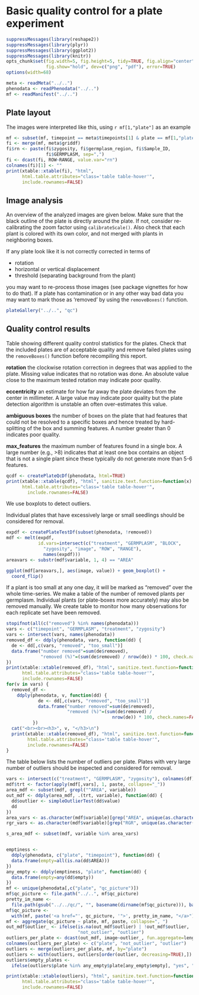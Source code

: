 # Basic quality control for a plate experiment

```r
suppressMessages(library(reshape2))
suppressMessages(library(plyr))
suppressMessages(library(ggplot2))
suppressMessages(library(knitr))
opts_chunk$set(fig.width=5, fig.height=5, tidy=TRUE, fig.align="center", 
               fig.show="hold", dev=c("png", "pdf"), error=TRUE)
options(width=68)
```

```r
meta <- readMeta("../..")
phenodata <- readPhenodata("../..")
mf <- readManifest("../..")
```

## Plate layout

The images were interpreted like this, using `r mf[1,"plate"]` as an example

```r
mf <- subset(mf, timepoint == meta$timepoints[1] & plate == mf[1,"plate"])
fi <- merge(mf, meta$griddf)
fi$rn <- paste(fi$zygosity, fi$germplasm_region, fi$Sample_ID,
               fi$GERMPLASM, sep=",")
fi <- dcast(fi, ROW~RANGE, value.var="rn")
colnames(fi)[1] <- ""
print(xtable::xtable(fi), "html",
      html.table.attributes="class='table table-hover'",
      include.rownames=FALSE)
```

## Image analysis

An overview of the analyzed images are given below. Make sure that the black outline of the plate is directly around the plate. If not, consider re-calibrating the zoom factor using `calibrateScale()`. Also check that each plant is colored with its own color, and not merged with plants in neighboring boxes.

If any plate look like it is not correctly corrected in terms of

* rotation
* horizontal or vertical displacement
* threshold (separating background from the plant)

you may want to re-process those images (see package vignettes for how to do that). If a plate has contamination or in any other way bad data you may want to mark those as 'removed' by using the `removeBoxes()` function.

```r
plateGallery("../..", "qc")
```

## Quality control results

Table showing different quality control statistics for the plates. Check that the included plates are of acceptable quality and remove failed plates using the `removeBoxes()` function before recompiling this report.

__rotation__
the clockwise rotation correction in degrees that was applied to the plate. Missing value indicates that no rotation was done. An absolute value close to the maximum tested rotation may indicate poor quality.

__eccentricity__
an estimate for how far away the plate deviates from the center in millimeter. A large value may indicate poor quality but the plate detection algorithm is unstable an often over-estimates this value.

__ambiguous boxes__
the number of boxes on the plate that had features that could not be resolved to a specific boxes and hence treated by hard-splitting of the box and summing features. A number greater than 0 indicates poor quality.

__max_features__
the maximum number of features found in a single box. A large number (e.g., >8) indicates that at least one box contains an object that is not a single plant since these typically do not generate more than 5-6 features.

```r
qcdf <- createPlateQcDf(phenodata, html=TRUE)
print(xtable::xtable(qcdf), "html", sanitize.text.function=function(x) x,
      html.table.attributes="class='table table-hover'",
        include.rownames=FALSE)
```

We use boxplots to detect outliers.

Individual plates that have excessively large or small seedlings should be considered for removal.
	
```r
expdf <- createPlateTestDf(subset(phenodata, !removed))
mdf <- melt(expdf,
            id.vars=intersect(c("treatment", "GERMPLASM", "BLOCK",
              "zygosity", "image", "ROW", "RANGE"),
              names(expdf)))
areavars <- substr(mdf$variable, 1, 4) == "AREA"

ggplot(mdf[areavars,], aes(image, value)) + geom_boxplot() +
  coord_flip()
```

If a plant is too small at any one day, it will be marked as "removed" over the whole time-series. We make a table of the number of removed plants per germplasm. Individual plants (or plate-boxes more accurately) may also be removed manually. We create table to monitor how many observations for each replicate set have been removed.

```r
stopifnot(all(c("removed") %in% names(phenodata)))
vars <- c("timepoint", "GERMPLASM", "treatment", "zygosity")
vars <- intersect(vars, names(phenodata))
removed_df <- ddply(phenodata, vars, function(dd) {
  de <- dd[,c(vars, "removed", "too_small")]
  data.frame("number removed"=sum(de$removed),
             "removed (%)"=(sum(de$removed) / nrow(de)) * 100, check.names=FALSE)
})
print(xtable::xtable(removed_df), "html", sanitize.text.function=function(x){x},
      html.table.attributes="class='table table-hover'",
      include.rownames=FALSE)
for(v in vars) {
  removed_df <-
    ddply(phenodata, v, function(dd) {
            de <- dd[,c(vars, "removed", "too_small")]
            data.frame("number removed"=sum(de$removed),
                       "removed (%)"=(sum(de$removed) /
                                        nrow(de)) * 100, check.names=FALSE)
          })
  cat("<br><br><h3>", v, "</h3>\n")
  print(xtable::xtable(removed_df), "html", sanitize.text.function=function(x){x},
        html.table.attributes="class='table table-hover'",
        include.rownames=FALSE)
}
```

The table below lists the number of outliers per plate. Plates with very large number of outliers should be inspected and considered for removal.

```r
vars <- intersect(c("treatment", "GERMPLASM", "zygosity"), colnames(df))
mdf$trt <- factor(apply(mdf[,vars], 1, paste, collapse="_"))
area_mdf <- subset(mdf, grepl("^AREA", variable))
out_mdf <- ddply(area_mdf, .(trt, variable), function(dd) {
  dd$outlier <- simpleOutlierTest(dd$value)
  dd
})
area_vars <- as.character(mdf$variable)[grep("AREA", unique(as.character(mdf$variable)))]
rgr_vars <- as.character(mdf$variable)[grep("RGR", unique(as.character(mdf$variable)))]

s_area_mdf <- subset(mdf, variable %in% area_vars)


emptiness <-
  ddply(phenodata, c("plate", "timepoint"), function(dd) {
  data.frame(empty=all(is.na(dd$AREA)))
})
any_empty <- ddply(emptiness, "plate", function(dd) {
  data.frame(empty=any(dd$empty))
})
mf <- unique(phenodata[,c("plate", "qc_picture")])
mf$qc_picture <- file.path("../..", mf$qc_picture)
pretty_im_name <-
  file.path(gsub("../../qc/", "", basename(dirname(mf$qc_picture))), basename(mf$qc_picture))
mf$qc_picture <-
  with(mf, paste('<a href="', qc_picture, '">', pretty_im_name, "</a>"))
mf <- aggregate(qc_picture ~ plate, mf, paste, collapse=", ")
out_mdf$outlier_ <- ifelse(is.na(out_mdf$outlier) | !out_mdf$outlier,
                           "not_outlier", "outlier")
outliers_per_plate <- dcast(out_mdf, image~outlier_, fun.aggregate=length)
colnames(outliers_per_plate) <- c("plate", "not_outlier", "outlier")
outliers <- merge(outliers_per_plate, mf, by="plate")
outliers <- with(outliers, outliers[order(outlier, decreasing=TRUE),])
outliers$empty_plates <-
  ifelse(outliers$plate %in% any_empty$plate[any_empty$empty], "yes", "no")

print(xtable::xtable(outliers), "html", sanitize.text.function=function(x){x},
      html.table.attributes="class='table table-hover'",
      include.rownames=FALSE)
```


